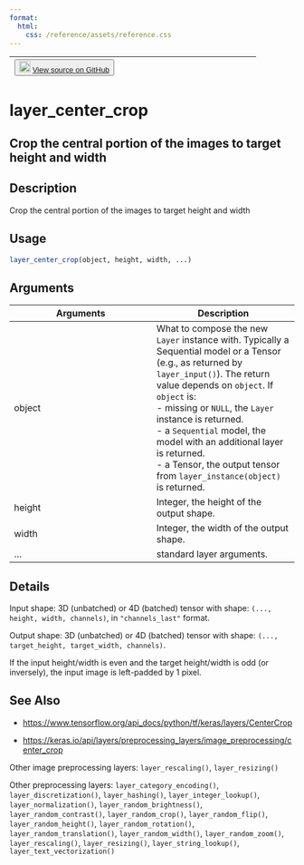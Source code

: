 ```yaml
---
format:
  html:
    css: /reference/assets/reference.css
---
```


| <button class="button"> ![](/reference/assets/GitHub-Mark-32px.png){width="20"} [View source on GitHub](https://github.com/rstudio/keras//blob/main/R/layers-preprocessing.R#L123) </button> |
|:------------------------------:|:--------------------------------------:|

# layer_center_crop

## Crop the central portion of the images to target height and width

## Description
Crop the central portion of the images to target height and width 


## Usage
```r
layer_center_crop(object, height, width, ...) 
```

## Arguments
|Arguments|Description|
|---|---|
| object | What to compose the new `Layer` instance with. Typically a Sequential model or a Tensor (e.g., as returned by `layer_input()`). The return value depends on `object`. If `object` is: <br>- missing or `NULL`, the `Layer` instance is returned. <br>- a `Sequential` model, the model with an additional layer is returned. <br>- a Tensor, the output tensor from `layer_instance(object)` is returned.  |
| height | Integer, the height of the output shape. |
| width | Integer, the width of the output shape. |
| ... | standard layer arguments. |

## Details

Input shape: 3D (unbatched) or 4D (batched) tensor with shape: `(..., height, width, channels)`, in `"channels_last"` format. 

Output shape: 3D (unbatched) or 4D (batched) tensor with shape: `(..., target_height, target_width, channels)`. 

If the input height/width is even and the target height/width is odd (or inversely), the input image is left-padded by 1 pixel. 





## See Also

- [https://www.tensorflow.org/api_docs/python/tf/keras/layers/CenterCrop](https://www.tensorflow.org/api_docs/python/tf/keras/layers/CenterCrop)

- [https://keras.io/api/layers/preprocessing_layers/image_preprocessing/center_crop](https://keras.io/api/layers/preprocessing_layers/image_preprocessing/center_crop)

Other image preprocessing layers:  `layer_rescaling()`, `layer_resizing()`

Other preprocessing layers:  `layer_category_encoding()`, `layer_discretization()`, `layer_hashing()`, `layer_integer_lookup()`, `layer_normalization()`, `layer_random_brightness()`, `layer_random_contrast()`, `layer_random_crop()`, `layer_random_flip()`, `layer_random_height()`, `layer_random_rotation()`, `layer_random_translation()`, `layer_random_width()`, `layer_random_zoom()`, `layer_rescaling()`, `layer_resizing()`, `layer_string_lookup()`, `layer_text_vectorization()`

